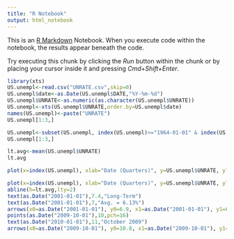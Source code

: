 ```yaml
---
title: "R Notebook"
output: html_notebook
---
```


This is an [R Markdown](http://rmarkdown.rstudio.com) Notebook. When you execute code within the notebook, the results appear beneath the code. 

Try executing this chunk by clicking the *Run* button within the chunk or by placing your cursor inside it and pressing *Cmd+Shift+Enter*. 

```r
library(xts)
US.unempl<-read.csv("UNRATE.csv",skip=0)
US.unempl$date<-as.Date(US.unempl$DATE,"%Y-%m-%d")
US.unempl$UNRATE<-as.numeric(as.character(US.unempl$UNRATE))
US.unempl<-xts(US.unempl$UNRATE,order.by=US.unempl$date)
names(US.unempl)<-paste("UNRATE")
US.unempl[1:3,]
```
```r
US.unempl<-subset(US.unempl, index(US.unempl)>="1964-01-01" & index(US.unempl)<="2013-12-31")
US.unempl[1:3,]
```
```r
lt.avg<-mean(US.unempl$UNRATE)
lt.avg
```
```r
plot(x=index(US.unempl), xlab="Date (Quarters)", y=US.unempl$UNRATE, ylab="Unemployment Rate (%)", ylim=c(2,12), type="l", main="US Unemployment Rate From 1964 to 2017")
```
```r
plot(x=index(US.unempl), xlab="Date (Quarters)", y=US.unempl$UNRATE, ylab="Unemployment Rate (%)", ylim=c(2,12), type="l", main="US Unemployment Rate From 1964 to 2017")
abline(h=lt.avg,lty=2)
text(as.Date("2001-01-01"),7.4,"Long-Term")
text(as.Date("2001-01-01"),7,"Avg. = 6.13%")
arrows(x0=as.Date("2001-01-01"), y0=6.9, x1=as.Date("2001-01-01"), y1=6.2, code=2, length=0.10)
points(as.Date("2009-10-01"),10,pch=16)
text(as.Date("2010-01-01"),11,"October 2009")
arrows(x0=as.Date("2009-10-01"), y0=10.8, x1=as.Date("2009-10-01"), y1=10.1, code=2, length=0.10)
```
```r


```
```r


```
```r


```
